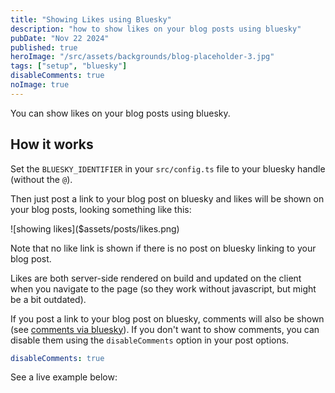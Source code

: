 ```yaml
---
title: "Showing Likes using Bluesky"
description: "how to show likes on your blog posts using bluesky"
pubDate: "Nov 22 2024"
published: true
heroImage: "/src/assets/backgrounds/blog-placeholder-3.jpg"
tags: ["setup", "bluesky"]
disableComments: true
noImage: true
---
```


You can show likes on your blog posts using bluesky.

## How it works

Set the `BLUESKY_IDENTIFIER` in your `src/config.ts` file to your bluesky handle (without the `@`).

Then just post a link to your blog post on bluesky and likes will be shown on your blog posts, looking something like this:

<div class="max-w-md rounded-xl overflow-hidden border border-base-200 dark:border-base-800 shadow-lg not-prose">
  ![showing likes]($assets/posts/likes.png)
</div>

Note that no like link is shown if there is no post on bluesky linking to your blog post.

Likes are both server-side rendered on build and updated on the client when you navigate to the page
(so they work without javascript, but might be a bit outdated).

If you post a link to your blog post on bluesky, comments will also be shown (see [comments via bluesky](../comments-via-bluesky)).
If you don't want to show comments, you can disable them using the `disableComments` option in your post options.

```yml
disableComments: true
```

See a live example below:

